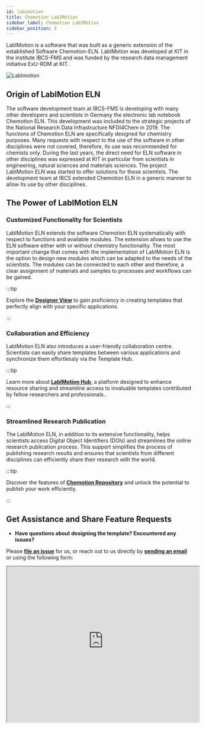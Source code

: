 ```yaml
---
id: labimotion
title: Chemotion LabIMotion
sidebar_label: Chemotion LabIMotion
sidebar_position: 3
---
```



LabIMotion is a software that was built as a generic extension of the established Software Chemotion-ELN. LabIMotion was developed at KIT in the institute IBCS-FMS and was funded by the research data management initiative ExU-RDM at KIT.

![LabImotion](/img/logos/LabIMotion_logo_cut.png)

## Origin of LabIMotion ELN

The software development team at IBCS-FMS is developing with many other developers and scientists in Germany the electronic lab notebook Chemotion ELN. This development was included to the strategic projects of the National Research Data Infrastructure NFDI4Chem in 2019. The functions of Chemotion ELN are specifically designed for chemistry purposes. Many requests with respect to the use of the software in other disciplines were not covered, therefore, its use was recommended for chemists only. During the last years, the direct need for ELN software in other disciplines was expressed at KIT in particular from scientists in engineering, natural sciences and materials sciences. The project LabIMotion ELN was started to offer solutions for those scientists. The development team at IBCS extended Chemotion ELN in a generic manner to allow its use by other disciplines.

## The Power of LabIMotion ELN

### Customized Functionality for Scientists

LabIMotion ELN extends the software Chemotion ELN systematically with respect to functions and available modules. The extension allows to use the ELN software either with or without chemistry functionality. The most important change that comes with the implementation of LabIMotion ELN is the option to design new modules which can be adapted to the needs of the scientists. The modules can be connected to each other and therefore, a clear assignment of materials and samples to processes and workflows can be gained.

:::tip

Explore the **[Designer View](labimotion/guides/designer/)** to gain proficiency in creating templates that perfectly align with your specific applications.

:::

### Collaboration and Efficiency

LabIMotion ELN also introduces a user-friendly collaboration centre. Scientists can easily share templates between various applications and synchronize them effortlessly via the Template Hub.

:::tip

Learn more about **[LabIMotion Hub](https://www.chemotion-repository.net/home/genericHub)**, a platform designed to enhance resource sharing and streamline access to invaluable templates contributed by fellow researchers and professionals..

:::

### Streamlined Research Publication

The LabIMotion ELN, in addition to its extensive functionality, helps scientists access Digital Object Identifiers (DOIs) and streamlines the online research publication process. This support simplifies the process of publishing research results and ensures that scientists from different disciplines can efficiently share their research with the world.

:::tip

Discover the features of **[Chemotion Repository](repo/)** and unlock the potential to publish your work efficiently.

:::

## Get Assistance and Share Feature Requests

* **Have questions about designing the template? Encountered any issues?**

Please **[file an issue](https://github.com/LabIMotion/labimotion)** for us, or reach out to us directly by **[sending an email](mailto:chemotion-labimotion@lists.kit.edu)** or using the following form:

<iframe
  src="https://labimotion-helpdesk-form.chemotion.scc.kit.edu/"
  width="520px"
  height="420px"
/>

We stand ready to assist you in resolving these issues effectively.

* **Have a feature in mind that you believe would enhance the LabIMotion experience?**

For innovative feature requests, we encourage you to create a post on our **[Discussion](https://github.com/LabIMotion/labimotion/discussions)** board. This method provides our core team with a more accurate gauge of the features in high demand, which is superior to GitHub issues, as the latter can be more challenging to prioritize.

We kindly request that you refrain from submitting Pull Requests for new features, especially substantial ones, as there may already be ongoing work or such features may be part of our future plans. Your first step should be to initiate a conversation with us!

* **Want to stay informed?**

Don't miss out on our latest developments and releases! Subscribe to the LabIMotion **[mailing list](https://www.lists.kit.edu/sympa/subscribe/labimotion-users)** today and stay ahead of the curve.
